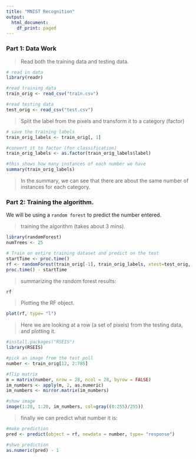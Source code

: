 ```yaml
---
title: "MNIST Recognition"
output:
  html_document:
    df_print: paged
---
```


### Part 1: Data Work

>Read both the training data and testing data.

```r
# read in data
library(readr)

#read training data
train_orig <- read_csv("train.csv")

#read testing data
test_orig <- read_csv("test.csv")
```

>Split the label from the pixels and transform it to a category (factor)

```r
# save the training labels
train_orig_labels <- train_orig[, 1]

#convert it to factor (for classification)
train_orig_labels <- as.factor(train_orig_labels$label)

#this shows how many instances of each number we have
summary(train_orig_labels)
```

>In the summary, we can see that there are about the same number of instances for each category.

### Part 2: Training the algorithm.

We will be using a `random forest` to predict the number entered.

>training the algorithm (takes about 3 mins).

```r
library(randomForest)
numTrees <- 25

# Train on entire training dataset and predict on the test
startTime <- proc.time()
rf <- randomForest(train_orig[-1], train_orig_labels, xtest=test_orig, ntree=numTrees, keep.forest=TRUE)
proc.time() - startTime
```

>summarizing the random forest results:

```r
rf
```

> Plotting the RF object.

```r
plot(rf, type= "l")
```

> Here we are looking at a row (a set of pixels) from the testing data, and plotting it. 

```r
#install.packages("RSEIS")
library(RSEIS)

#pick an image from the test poll
number <- train_orig[12, 2:785]

#flip matrix
m = matrix(number, nrow = 28, ncol = 28, byrow = FALSE)
im_numbers <- apply(m, 2, as.numeric)
im_numbers <- mirror.matrix(im_numbers)

#show image
image(1:28, 1:28, im_numbers, col=gray((0:255)/255))
```

> finally we can predict what number it is: 

```r
#make prediction
pred <- predict(object = rf, newdata = number, type= "response")

#shwo prediction
as.numeric(pred) - 1

```

